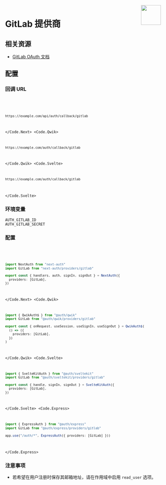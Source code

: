 
<img align="right" src="/img/providers/gitlab.svg" height="64" width="64" />

# GitLab 提供商

## 相关资源

- [GitLab OAuth 文档](https://docs.gitlab.com/ee/api/oauth2.html)

## 配置

### 回调 URL

<Code>
  <Code.Next>

```bash
https://example.com/api/auth/callback/gitlab
```

  </Code.Next>
  <Code.Qwik>

```bash
https://example.com/auth/callback/gitlab
```

  </Code.Qwik>
  <Code.Svelte>

```bash
https://example.com/auth/callback/gitlab
```

  </Code.Svelte>
</Code>

### 环境变量

```
AUTH_GITLAB_ID
AUTH_GITLAB_SECRET
```

### 配置

<Code>
  <Code.Next>

```ts filename="/auth.ts"
import NextAuth from "next-auth"
import GitLab from "next-auth/providers/gitlab"

export const { handlers, auth, signIn, signOut } = NextAuth({
  providers: [GitLab],
})
```

  </Code.Next>
  <Code.Qwik>
  
```ts filename="/src/routes/plugin@auth.ts"
import { QwikAuth$ } from "@auth/qwik"
import GitLab from "@auth/qwik/providers/gitlab"

export const { onRequest, useSession, useSignIn, useSignOut } = QwikAuth$(
  () => ({
    providers: [GitLab],
  })
)
```

  </Code.Qwik>
  <Code.Svelte>

```ts filename="/src/auth.ts"
import { SvelteKitAuth } from "@auth/sveltekit"
import GitLab from "@auth/sveltekit/providers/gitlab"

export const { handle, signIn, signOut } = SvelteKitAuth({
  providers: [GitLab],
})
```

  </Code.Svelte>
  <Code.Express>

```ts filename="/src/app.ts"
import { ExpressAuth } from "@auth/express"
import GitLab from "@auth/express/providers/gitlab"

app.use("/auth/*", ExpressAuth({ providers: [GitLab] }))
```

  </Code.Express>
</Code>

### 注意事项

- 若希望在用户注册时保存其邮箱地址，请在作用域中启用 `read_user` 选项。
